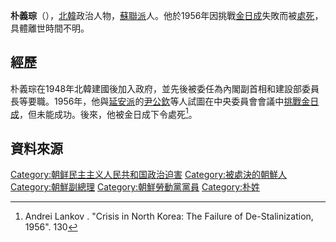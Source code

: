 {{noteTA
|G1=Country
|1=zh:北朝鮮; zh-cn:朝鲜; zh-tw:朝鮮; zh-hk:朝鮮; zh-sg:朝鲜;
}}

'''朴義琮'''（{{bd|？||？||}}），[[北韓|北韓]]政治人物，[[蘇聯派|蘇聯派]]人。他於1956年因挑戰[[金日成|金日成]]失敗而被[[處死|處死]]，具體離世時間不明。

==經歷==
朴義琮在1948年北韓建國後加入政府，並先後被委任為內閣副首相和建設部委員長等要職。1956年，他與[[延安派|延安派]]的[[尹公欽|尹公欽]]等人試圖在中央委員會會議中[[八月宗派事件|挑戰金日成]]，但未能成功。後來，他被金日成下令處死<ref>Andrei Lankov . "Crisis in North Korea: The Failure of De-Stalinization, 1956". 130</ref>。

==資料來源==
{{Reflist}}

[[Category:朝鲜民主主义人民共和国政治迫害|Category:朝鲜民主主义人民共和国政治迫害]]
[[Category:被處決的朝鮮人|Category:被處決的朝鮮人]]
[[Category:朝鮮副總理|Category:朝鮮副總理]]
[[Category:朝鮮勞動黨黨員|Category:朝鮮勞動黨黨員]]
[[Category:朴姓|Category:朴姓]]